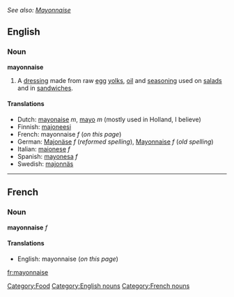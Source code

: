''See also: [[Mayonnaise]]''
==English==
===Noun===
'''mayonnaise'''

#A [[dressing]] made from raw [[egg]] [[yolks]], [[oil]] and [[seasoning]] used on [[salad]]s and in [[sandwich]]es.

====Translations====
*Dutch: [[mayonaise]] ''m'', [[mayo]] ''m'' (mostly used in Holland, I believe)
*Finnish: [[majoneesi]]
*French: mayonnaise ''f'' (''on this page'')
*German: [[Majonäse]] ''f'' (''reformed spelling''), [[Mayonnaise]] ''f'' (''old spelling'')
*Italian: [[maionese]] ''f''
*Spanish: [[mayonesa]] ''f''
*Swedish: [[majonnäs]]

[[Category:Food]]

----

==French==
===Noun===
'''mayonnaise''' ''f''

====Translations====
*English: mayonnaise (''on this page'')

[[Category:English nouns]]
[[Category:French nouns]]

[[fr:mayonnaise]]